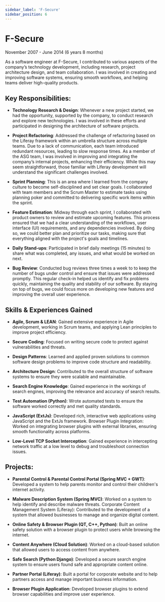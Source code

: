 ```yaml
---
sidebar_label: 'F-Secure'
sidebar_position: 6
---
```

# F-Secure

November 2007 - June 2014 (6 years 8 months)

As a software engineer at F-Secure, I contributed to various aspects of the company’s technology development, including research, project architecture design, and team collaboration. I was involved in creating and improving software systems, ensuring smooth workflows, and helping teams deliver high-quality products.

## Key Responsibilities:
* __Technology Research & Design__: Whenever a new project started, we had the opportunity, supported by the company, to conduct research and explore new technologies. I was involved in these efforts and participated in designing the architecture of software projects.

* __Project Refactoring__: Addressed the challenge of refactoring based on the Liferay framework within an umbrella structure across multiple teams. Due to a lack of communication, each team introduced redundant resources, leading to slow response times. As a member of the ASG team, I was involved in improving and integrating the company’s internal projects, enhancing their efficiency. While this may seem straightforward, those familiar with Liferay development will understand the significant challenges involved.

* __Sprint Planning__: This is an area where I learned from the company culture to become self-disciplined and set clear goals. I collaborated with team members and the Scrum Master to estimate tasks using planning poker and committed to delivering specific work items within the sprint.

* __Feature Estimation__: Midway through each sprint, I collaborated with product owners to review and estimate upcoming features. This process ensured that we had a clear understanding of the workflows, user interface (UI) requirements, and any dependencies involved. By doing so, we could better plan and prioritize our tasks, making sure that everything aligned with the project's goals and timelines.

* __Daily Stand-ups__: Participated in brief daily meetings (15 minutes) to share what was completed, any issues, and what would be worked on next.

* __Bug Review__: Conducted bug reviews three times a week to to keep the number of bugs under control and ensure that issues were addressed promptly. This regular check-in helped us identify and fix problems quickly, maintaining the quality and stability of our software. By staying on top of bugs, we could focus more on developing new features and improving the overall user experience.


## Skills & Experiences Gained

* __Agile, Scrum & LEAN__: Gained extensive experience in Agile development, working in Scrum teams, and applying Lean principles to improve project efficiency.

* __Secure Coding__: Focused on writing secure code to protect against vulnerabilities and threats.

* __Design Patterns__: Learned and applied proven solutions to common software design problems to improve code structure and readability.

* __Architecture Design__: Contributed to the overall structure of software systems to ensure they were scalable and maintainable.

* __Search Engine Knowledge__: Gained experience in the workings of search engines, improving the relevance and accuracy of search results.

* __Test Automation (Python)__: Wrote automated tests to ensure the software worked correctly and met quality standards.

* __JavaScript (ExtJs)__: Developed rich, interactive web applications using JavaScript and the ExtJs framework.
Browser Plugin Integration: Worked on integrating browser plugins with external libraries, ensuring smooth functionality across platforms.

* __Low-Level TCP Socket Interception__: Gained experience in intercepting network traffic at a low level to debug and troubleshoot connection issues.


## Projects:
* __Parental Control & Parental Control Portal (Spring MVC + GWT)__: Developed a system to help parents monitor and control their children's internet activity.

* __Malware Description System (Spring MVC)__: Worked on a system to help identify and describe malware threats.
Corporate Content Management System (Liferay): Contributed to the development of a system that allowed businesses to manage and organize digital content.

* __Online Safety & Browser Plugin (QT, C++, Python)__: Built an online safety solution with a browser plugin to protect users while browsing the internet.

* __Content Anywhere (Cloud Solution)__: Worked on a cloud-based solution that allowed users to access content from anywhere.

* __Safe Search (Python Django)__: Developed a secure search engine system to ensure users found safe and appropriate content online.

* __Partner Portal (Liferay)__: Built a portal for corporate website and to help partners access and manage important business information.

* __Browser Plugin Application__: Developed browser plugins to extend browser capabilities and improve user experience.
